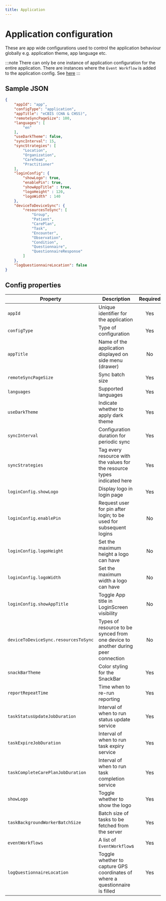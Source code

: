 ```yaml
---
title: Application
---
```


# Application configuration

These are app wide configurations used to control the application behaviour globally e.g. application theme, app language etc.

:::note
There can only be one instance of application configuration for the entire application. There are instances where the `Event Workflow` is added to the application config. See [here](https://docs.opensrp.io/engineering/android-app/configuring/event-management/resource-closure-by-background-worker) 
:::

## Sample JSON

```json
{
    "appId": "app",
    "configType": "application",
    "appTitle": "eCBIS (CHA & CHSS)",
    "remoteSyncPageSize": 100,
    "languages": [
        "en"
    ],
    "useDarkTheme": false,
    "syncInterval": 15,
    "syncStrategies": [
        "Location",
        "Organization",
        "CareTeam",
        "Practitioner"
    ],
    "loginConfig": {
        "showLogo": true,
        "enablePin": true,
        "showAppTitle" : true,
        "logoHeight" : 120,
        "logoWidth" : 140
    },
    "deviceToDeviceSync": {
        "resourcesToSync": [
            "Group",
            "Patient",
            "CarePlan",
            "Task",
            "Encounter",
            "Observation",
            "Condition",
            "Questionnaire",
            "QuestionnaireResponse"
        ]
    },
    "logQuestionnaireLocation": false
}
```



## Config properties

|Property | Description | Required | Default |
|--|--|:--:|:--:|
`appId` | Unique identifier for the application | Yes | |
`configType` | Type of configuration | Yes |  `application` |
`appTitle` | Name of the application displayed on side menu (drawer) | No | `""` |
`remoteSyncPageSize` | Sync batch size | Yes | `100` |
`languages` | Supported languages | Yes  | `['en']` |
`useDarkTheme` | Indicate whether to apply dark theme | Yes | `false` |
`syncInterval` | Configuration duration for periodic sync | Yes | `30` |
`syncStrategies` | Tag every resource with the values for the resource types indicated here | Yes | `emptyList()` |
`loginConfig.showLogo` | Display logo in login page | Yes | `true` |
`loginConfig.enablePin` | Request user for pin after login; to be used for subsequent logins | No | `false` |
`loginConfig.logoHeight` | Set the maximum height a logo can have | No | `120` |
`loginConfig.logoWidth` | Set the maximum width a logo can have | No | `140` |
`loginConfig.showAppTitle` | Toggle App title in LoginScreen visibility | No | `true` |
`deviceToDeviceSync.resourcesToSync` | Types of resource to be synced from one device to another during peer connection | No | `false` |
`snackBarTheme` | Color styling for the SnackBar | Yes | `SnackBarThemeConfig()` |
`reportRepeatTime` | Time when to re-run reporting | Yes | `""` |
`taskStatusUpdateJobDuration` | Interval of when to run status update service | Yes | `PT15M` |
`taskExpireJobDuration` | Interval of when to run task expiry service | Yes | `PT30M` |
`taskCompleteCarePlanJobDuration` | Interval of when to run task completion service | Yes | `PT60M` |
`showLogo` | Toggle whether to show the logo | Yes | `true` |
`taskBackgroundWorkerBatchSize` | Batch size of tasks to be fetched from the server | Yes | `500` |
`eventWorkflows` | A list of `EventWorkflow`s | Yes | `emptyList()` |
`logQuestionnaireLocation` | Toggle whether to capture GPS coordinates of where a questionnaire is filled | Yes | `false` |